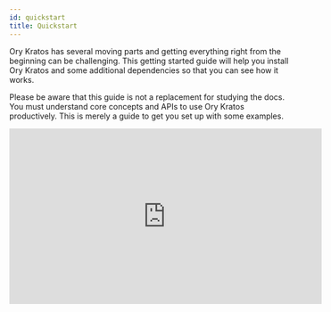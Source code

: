 ```yaml
---
id: quickstart
title: Quickstart
---
```



Ory Kratos has several moving parts and getting everything right from the
beginning can be challenging. This getting started guide will help you install
Ory Kratos and some additional dependencies so that you can see how it works.

Please be aware that this guide is not a replacement for studying the docs. You
must understand core concepts and APIs to use Ory Kratos productively. This is
merely a guide to get you set up with some examples.

<iframe
  width="560"
  height="315"
  src="https://www.youtube.com/embed/JhlIZ3aChXc"
  frameborder="0"
  allowfullscreen
/>

## Use Case: Application Login and Registration

This section gives you some context on what we want to achieve and what tools we
need for that. You will also learn about the network set up we picked for this
guide.

This quickstart guide operates on the assumption that we are writing a NodeJS
app called **SecureApp**. This app is using nothing fancy - some ExpressJS and a
bit of HTML Templating using Handlebars. We do want to use TypeScript, but only
because it's more readable - not because we're doing anything out of the
ordinary!

You could pick any technology here, of course. This works with Swift, ReactJS,
or Angular (client side) as well as with PHP, Ruby, Python, Java (server side) -
you name it! We picked NodeJS + TypeScript because we believe it is the easiest
to understand, and because JavaScript and NodeJS are universally understood and
easy to install.

We know that SecureApp will need to have some type of dashboard and that it
needs users. Therefore, we need:

- Login
- Logout
- Registration
- Profile management ("update first name", "update avatar", etc.)
- Credentials Management ("add a new recovery email", "change password", etc.)
- Account Recovery ("password reset")
- Email Verification
- Two Factor Authentication
- "Sign in with Google" and "Sign in with GitHub"

and of course:

- A dashboard that shows
  `Hello {{ traits.name.first }} {{ traits.name.last }}}!` which is only visible
  when the user is signed in.

## Setup

As you might already know, Ory Kratos is API-only; it does not have a UI or HTML
templating engine. We will implement all the user-facing UIs like "dashboard",
"login", and "registration" in our NodeJS SecureApp!

To ensure that no one can access the dashboard without prior authentication
(login), we can use a small piece of code (here ExpressJS) to do that:

<CodeFromRemote
  lang="js"
  link="https://github.com/ory/kratos-selfservice-ui-node/blob/master/src/middleware/simple.ts"
  src="https://raw.githubusercontent.com/ory/kratos-selfservice-ui-node/master/src/middleware/simple.ts"
/>

:::info

Ory Kratos is not just an API: it uses cookies, HTTP redirects, anti-CSRF tokens
and more so you don't have to.

:::

The SecureApp and Ory Kratos need to share cookies in order for anti-CSRF tokens
and login sessions to work. Because the quickstart runs on different ports on
`127.0.0.1` there is nothing we need to do to get this all working. In
environments where you have multiple sub-domains or reverse proxies, the set up
will be a bit more sophisticated. You can find more information about the
different set up possibilities in the
[Getting Cookies to Work on Multi-Domains Guide](guides/multi-domain-cookies.mdx).

Ory Kratos does not ship with an administrative user interface. You must
implement that yourself or choose the Ory Cloud offering (to be announced). In
this quickstart we will use Ory Kratos' CLI to interact with Ory Kratos' APIs.

The quickstart also comes with [MailSlurper](https://mailslurper.com), a mock
SMTP server the demo uses to show how email verification works.

### Clone Ory Kratos and Run it in Docker

To get this example working, you will need Git,
[Docker](https://docs.docker.com/get-docker/), and
[Docker Compose](https://docs.docker.com/compose/install/) installed on your
system. No other dependencies are required. Before you start, make sure that
Docker has enough disk space.

:::tip

This tutorial uses Docker-Compose volumes which have reported to run out of disk
space. Check the remaining disk space using `docker system df`. If the volumes
are above the 85% threshold,
[prune old Docker objects](https://docs.docker.com/config/pruning/) before you
start!

:::

:::tip

If you encounter build errors (e.g. network timeout), make sure that the network
is running correctly and run `make docker` again. If the problem persists, feel
free to [open an issue](https://github.com/ory/kratos/issues/new/choose).

:::

Let's clone Ory Kratos and run `docker-compose`:

```shell script
git clone https://github.com/ory/kratos.git
cd kratos
git checkout v0.7.1-alpha.1

docker-compose -f quickstart.yml -f quickstart-standalone.yml up --build --force-recreate
# If you have SELinux, run:
docker-compose -f quickstart.yml -f quickstart-selinux.yml -f quickstart-standalone.yml up --build --force-recreate
```

This might take a minute or two. Once the output slows down and logs indicate a
healthy system you're ready to roll! A healthy system will show something along
the lines of (the order of messages might be reversed):

```
kratos_1 | time="2020-01-20T14:52:13Z" level=info msg="Starting the admin httpd on: 0.0.0.0:4434"
kratos_1 | time="2020-01-20T14:52:13Z" level=info msg="Starting the public httpd on: 0.0.0.0:4433"
```

:::note

There are two important factors to get a fully functional system:

- You need to make sure that ports `4455`, `4433`, `4434`, and `4436`&nbsp;
  [are free](https://serverfault.com/questions/309052/check-if-port-is-open-or-closed-on-a-linux-server).
- Make sure to always use `127.0.0.1` as the hostname; never use `localhost`!
  This is important because browsers treat these two as separate domains and
  will therefore have issues with setting and using cookies correctly.

:::

You might notice that no database is being used in this example. Ory Kratos
supports SQLite, PostgreSQL, MySQL, and CockroachDB as database backends. For
the quickstart, we're mounting a persistent volume to store the SQLite database
in.

Future guides will explain how to set up a production system.

### Network Architecture

This demo makes use of several services:

1. [Ory Kratos](https://github.com/ory/kratos)
   - Public ("Browser") API (port 4433)
   - Admin API (port 4434) - This is only made public so we can test via the
     CLI.
2. [SecureApp](http://github.com/ory/kratos-selfservice-ui-node)
   - Public (port 4455) - an example application written in NodeJS that
     implements the login, registration, logout, dashboard, and other UIs.
3. [MailSlurper](https://github.com/mailslurper)
   - Public (port 4436) - a development SMTP server which Ory Kratos will use to
     send emails.

To better understand the application architecture, let's take a look at the
network configuration. This assumes that you have at least some understanding of
how Docker networks work:

<Mermaid
  chart={`
graph TD
subgraph hn[Host Network]
    B[Browser]
    B-->|Can access URLs via 127.0.0.1:4455|OKPHN
    B-->|Can access URLs via 127.0.0.1:4433|PAPI
    B-->|Can access UI via 127.0.0.1:4436|SMTPUI
    OKPHN([SecureApp exposed at :4455])
    SMTPUI([MailSlurper UI exposed at :4436])
    PAPI([Ory Kratos Public API exposed at :4433])
end
subgraph dn["Internal Docker Network (intranet)"]
    OKPHN-.->SA
    SMTPUI-.->SMTP
    PAPI-.->OK
    SA-->|Talks to and validates login sessions using|OK
    OK-->|Sends mail via|SMTP
    OK[Ory Kratos]
    SA["SecureApp (Ory Kratos SelfService UI Node Example)"]
    SMTP["SMTP Server (MailSlurper)"]
end
`}
/>

## Perform Registration, Login, and Logout

Enough theory, it's time to get this thing going! Let's start by trying to open
the dashboard - **go to
[127.0.0.1:4455/dashboard](http://127.0.0.1:4455/dashboard)**.

You should notice that you're ending up at the login endpoint instead of the
dashboard:

![Login screen of your secured app](images/quickstart/secureapp-login.png)

Looking at the network stack, you can see two redirects happening:

![Network trace of your secured app](images/quickstart/secureapp-login-ntrace.png)

Here's a play-by-play of what happened:

1. SecureApp used the Ory Kratos JavaScript language client to guard the
   `/dashboard` route. The Ory Kratos client checked the cookies from the
   request and saw you were not logged in.
2. The route guard redirected you from `/dashboard` to `/auth/login`. Ory
   Kratos' browser API requires a `<flow_id>` in order to log you in. It looked
   for this ID in the URL as a query parameter but couldn't find it.
3. `/auth/login` redirected you to
   `https://playground.projects.oryapis.com/api/kratos/public/self-service/login/browser`,
   which is one of Ory Kratos' APIs used for logging in browser-based
   applications.
4. Kratos handled `/self-service/login/browser` which created and persisted a
   new flow with `csrf_token`. Kratos would check no session exists, redirected
   the browser to `/auth/login?flow=<flow_id>`. If session exists already, the
   browser will be redirected to `urls.default_redirect_url` unless the query
   parameter `?refresh=true` was set.
5. SecureApp handled the `/auth/login` route, found the `<flow_id>` in the URL
   query parameter, and used it to make an HTTP request to
   `http://kratos:4434/self-service/login/flows?id=<flow_id>`. Notice the URI is
   `kratos:4434` because SecureApp is making a server-side HTTP request via
   Docker's private network to Ory Kratos' Admin API.
6. Ory Kratos responded with data which SecureApp used to render the HTML login
   form.

:::note

Your rendered login form should be a standard HTML `<form>`. AJAX requests will
not work!

:::

We can use `curl` to see what Ory Kratos responds with. Try visiting
`http://127.0.0.1:4455/auth/login`, copying the generated `<flow_id>`, and
making the request yourself:

```shell-session
$ # curl -s "http://127.0.0.1:4434/self-service/login/flows?id=07016811-917d-4788-bb9c-fc297897af6c" \
$ curl -s "http://127.0.0.1:4434/self-service/login/flows?id=<flow_id>" \
  | jq

{
  "id": "07016811-917d-4788-bb9c-fc297897af6c",
  "type": "browser",
  "expires_at": "2021-04-28T08:37:53.924337873Z",
  "issued_at": "2021-04-28T08:27:53.924337873Z",
  "request_url": "https://playground.projects.oryapis.com/api/kratos/public/self-service/login/browser",
  "ui": {
    "action": "https://playground.projects.oryapis.com/api/kratos/public/self-service/login?flow=07016811-917d-4788-bb9c-fc297897af6c",
    "method": "POST",
    "nodes": [
      {
        "type": "input",
        "group": "default",
        "attributes": {
          "name": "csrf_token",
          "type": "hidden",
          "value": "IuiHo8fajl6Nwi2CfR33bmC7ZI+geYY44oinK/npkS9gaeV6DlkzS0voYZuyGawsCruvlawFl/pY6/Ph6d9JVg==",
          "required": true,
          "disabled": false
        },
        "messages": null,
        "meta": {}
      },
      {
        "type": "input",
        "group": "password",
        "attributes": {
          "name": "password_identifier",
          "type": "text",
          "value": "",
          "required": true,
          "disabled": false
        },
        "messages": null,
        "meta": {
          "label": {
            "id": 1070004,
            "text": "ID",
            "type": "info"
          }
        }
      },
      {
        "type": "input",
        "group": "password",
        "attributes": {
          "name": "password",
          "type": "password",
          "required": true,
          "disabled": false
        },
        "messages": null,
        "meta": {
          "label": {
            "id": 1070001,
            "text": "Password",
            "type": "info"
          }
        }
      },
      {
        "type": "input",
        "group": "password",
        "attributes": {
          "name": "method",
          "type": "submit",
          "value": "password",
          "disabled": false
        },
        "messages": null,
        "meta": {
          "label": {
            "id": 1010001,
            "text": "Sign in",
            "type": "info",
            "context": {}
          }
        }
      }
    ]
  },
  "forced": false
}
```

This flow also works with Single Page Apps (SPA) and frameworks like Angular or
ReactJS. For more details about the specific flows (login, registration, logout,
etc.), head over to the [concept](concepts/index.md) chapter.

Let's move on to the next flow - registration! Click on "Register new account",
which initiates a flow similar to the one we just used:

![Registration screen of your secured app](images/quickstart/secureapp-registration.png)

The network trace should look familiar by now:

![Registration with network trace screen of your secured app](images/quickstart/secureapp-registration-ntrace.png)

If we try to sign up using a password like `123456`, Krato's password policy
will complain:

![Registration with network trace screen of your secured app](images/quickstart/secureapp-registration-pwpolicy.png)

The error message is coming directly from Ory Kratos' Admin API:

```shell script
# curl -s "https://playground.projects.oryapis.com/api/kratos/public/self-service/registration/flows?id=f0c0830a-f5b2-4c2d-a37f-2e70152a4f7c" \
$ curl -s "https://playground.projects.oryapis.com/api/kratos/public/self-service/registration/flows?id=<flow_id>" \
  | jq

{
  "id": "f0c0830a-f5b2-4c2d-a37f-2e70152a4f7c",
  "type": "browser",
  "expires_at": "2021-04-28T08:54:12.951178972Z",
  "issued_at": "2021-04-28T08:44:12.951178972Z",
  "request_url": "https://playground.projects.oryapis.com/api/kratos/public/self-service/registration/browser",
  "ui": {
    "action": "https://playground.projects.oryapis.com/api/kratos/public/self-service/registration?flow=f0c0830a-f5b2-4c2d-a37f-2e70152a4f7c",
    "method": "POST",
    "nodes": [
      {
        "type": "input",
        "group": "default",
        "attributes": {
          "name": "csrf_token",
          "type": "hidden",
          "value": "408SIAOvpKxW/WbcYfKue26MlLTMbON7T7JT1yhiSemhznD5yiwZuZDXKsWu9vU5BIxfrsAQ8rn10QcdOFSRkA==",
          "required": true,
          "disabled": false
        },
        "messages": null,
        "meta": {}
      },
      {
        "type": "input",
        "group": "password",
        "attributes": {
          "name": "traits.email",
          "type": "email",
          "disabled": false
        },
        "messages": null,
        "meta": {
          "label": {
            "id": 1070002,
            "text": "E-Mail",
            "type": "info"
          }
        }
      },
      {
        "type": "input",
        "group": "password",
        "attributes": {
          "name": "password",
          "type": "password",
          "required": true,
          "disabled": false
        },
        "messages": null,
        "meta": {
          "label": {
            "id": 1070001,
            "text": "Password",
            "type": "info"
          }
        }
      },
      {
        "type": "input",
        "group": "password",
        "attributes": {
          "name": "traits.name.first",
          "type": "text",
          "disabled": false
        },
        "messages": null,
        "meta": {
          "label": {
            "id": 1070002,
            "text": "First Name",
            "type": "info"
          }
        }
      },
      {
        "type": "input",
        "group": "password",
        "attributes": {
          "name": "traits.name.last",
          "type": "text",
          "disabled": false
        },
        "messages": null,
        "meta": {
          "label": {
            "id": 1070002,
            "text": "Last Name",
            "type": "info"
          }
        }
      },
      {
        "type": "input",
        "group": "password",
        "attributes": {
          "name": "method",
          "type": "submit",
          "value": "password",
          "disabled": false
        },
        "messages": null,
        "meta": {
          "label": {
            "id": 1040001,
            "text": "Sign up",
            "type": "info",
            "context": {}
          }
        }
      }
    ]
  }
}
```

Setting a password that doesn't violate these policies, we will be immediately
redirected to the dashboard:

![SecureApp Dashboard](images/quickstart/secureapp-dashboard.png)

By clicking the "logout" icon in the top right, you will be redirected to the
login screen again where you will be able to use your credentials to log back in
again. Exciting!

### Understanding How Login and Registration Works

Head over to the [Self-Service Flows Chapter](self-service.mdx) for an in-depth
explanation of how each individual flow works.

### Email Verification

As you've signed up, an email was sent to the email address you used. Because
the quickstart uses a fake SMTP server, the email did not arrive in your inbox.
You can retrieve the email however by opening the MailSlurper UI at
[127.0.0.1:4436](http://127.0.0.1:4436).

You should see something like this:

![User Email Verification](images/quickstart/mailslurper-quickstart.png)

If not, hard refresh the tab or click on the home icon in the menu bar.

Next, click the verification link. You will end up at the dashboard, with a
verified email address (check the `verified` and `verified_at` field in the JSON
response):

![SecureApp Dashboard](images/quickstart/secureapp-verified-dashboard.png)

To re-request the verification email, fill out the form at
[127.0.0.1:4455/verify](http://127.0.0.1:4455/verify).

To learn more about verification recovery, head over to the
[Email and Phone Verification and Account Activation Documentation](self-service/flows/verify-email-account-activation.mdx).

### Account Recovery

The quickstart has account recovery enabled. To recover an account, log out and
click on "Reset password":

![Click on recover account](images/quickstart/quickstart-recover-i.png)

The next screen shows a HTML form where you enter your email address:

![Enter your email address](images/quickstart/quickstart-recover-ii.png)

Hit "submit" and check the emails for the account recovery message:

![Check your email for the password reset email](images/quickstart/quickstart-recover-iii.png)

Click the link, and change your password:

![Change your password](images/quickstart/quickstart-recover-iv.png)

You are now able to sign in with the new password. To learn more about account
recovery, head over to the
[Account Recovery Documentation](self-service/flows/account-recovery.mdx).

#### Configuration

You can find all configuration files used for this quickstart guide in
[`./contrib/quickstart/kratos`](https://github.com/ory/kratos/tree/v0.7.1-alpha.1/contrib/quickstart/kratos/email-password)
,
[`./quickstart.yml`](https://github.com/ory/kratos/blob/v0.7.1-alpha.1/quickstart.yml),
and
[`./quickstart-standalone.yml`](https://github.com/ory/kratos/blob/v0.7.1-alpha.1/quickstart-standalone.yml).
To understand what each of those configuration files does, consult the other
chapters of this documentation.

:::note

To get a minimal version of Ory Kratos running, you need to set configuration
values for
[`identity.default_schema_url`](https://github.com/ory/kratos/blob/v0.7.1-alpha.1/contrib/quickstart/kratos/email-password/kratos.yml#L75)
and
[`DSN`](https://github.com/ory/kratos/blob/v0.7.1-alpha.1/quickstart.yml#L42).
You should also configure
[`selfservice.flows.*.ui_url`](https://github.com/ory/kratos/blob/v0.7.1-alpha.1/contrib/quickstart/kratos/email-password/kratos.yml#L24)
or else Kratos will use fallback URLs.

:::

In the future, this guide will support more use cases such as:

- GitHub to login and registration

## Cleaning Up Docker

To clean everything up, you need to bring down the Docker Compose environment
and remove all mounted volumes.

```shell script
docker-compose -f quickstart.yml down -v
docker-compose -f quickstart.yml rm -fsv
```

## Next Steps

Here is some information if you want to modify the quickstart to test Ory Kratos
in with different settings.

**Using different databases**

If you want to run the quickstart with PostgreSQL, run the following
docker-compose:
`docker-compose -f quickstart.yml -f quickstart-standalone.yml -f quickstart-postgres.yml up --build --force-recreate`

If you want to run the quickstart with CockroachDB, run the following
docker-compose:
`docker-compose -f quickstart.yml -f quickstart-standalone.yml -f quickstart-crdb.yml up --build --force-recreate`

If you want to run the quickstart with MySQL, run the following docker-compose:
`docker-compose -f quickstart.yml -f quickstart-standalone.yml -f quickstart-mysql.yml up --build --force-recreate`

**Changing ports**

If you want to change ports for the SelfService-UI, you need to change them in
`quickstart.yml` as well as in the
`contrib/quickstart/kratos/email-password/kratos.yml` accordingly.

Note that you also need to change the ports for flows (error, settings,
recovery, verification, logout, login, registration).

The same procedure applies if you want to change ports for the Public UI/Admin
UI or the Mailslurper.

**Hooks**

If you want to change the redirects happening after registration,login or a
settings change, take a look at this document:
[Hooks](self-service/hooks/index).

If you delete the `session` hook from `kratos.yml`, the user will _not_ be
immediately signed in after registration.

**OIDC**

If you want to test Ory Kratos integration with different OIDC providers, you
will find more information in this document:
[OIDC](guides/sign-in-with-github-google-facebook-linkedin.mdx)

### Quickstart Configuration

In this tutorial we use a simplified configuration.  
You can find it in
[`contrib/quickstart/kratos/email-password/kratos.yml`](https://github.com/ory/kratos/blob/master/contrib/quickstart/kratos/email-password/kratos.yml).
In the same place the
[identity schema](https://github.com/ory/kratos/blob/master/contrib/quickstart/kratos/email-password/identity.schema.json)
used in the tutorial can be found. The configuration gets loaded in
docker-compose as specified in the
[`quickstart.yml`](https://github.com/ory/kratos/blob/master/quickstart.yml).

<CodeFromRemote
  lang="yml"
  link="https://github.com/ory/kratos/blob/master/quickstart.yml"
  src="https://github.com/ory/kratos/blob/master/contrib/quickstart/kratos/email-password/kratos.yml"
/>

Have a look at the [reference configuration](./reference/configuration.md) for
further information on possible configuration options.
